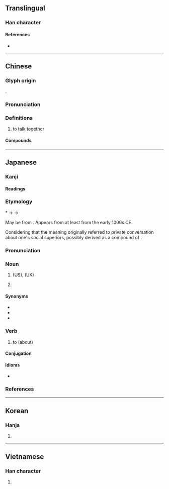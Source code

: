 {{character info/new}}
==Translingual==

===Han character===
{{Han char|rn=30|rad=口|as=12|sn=15|four=68046|canj=RTWI|ids=⿰口尊}}

====References====
* {{Han ref|kx=0208.060|dkj=04286|dj=0431.030|hdz=10686.050|uh=5642|ud=22082|bh=E4F7|bd=58615}}

----

==Chinese==
{{zh-forms}}

===Glyph origin===
{{Han etym}}
{{Han compound|口|尊|c1=s|t1=mouth|c2=p|ls=psc}}.

===Pronunciation===
{{zh-pron
|m=zǔn
|c=zyun2
|mc=y
|oc=y
|cat=v
}}

===Definitions===
{{zh-hanzi}}

# to [[talk]] [[together]]

====Compounds====
{{zh-der|噂噆|噂議|噂沓|噂噂}}

----

==Japanese==

===Kanji===
{{ja-kanji|grade=n|rs=口12}}

====Readings====
{{ja-readings
|goon=そん
|kanon=そん
|kun=うわさ-<うはさ-
}}

===Etymology===
{{ja-kanjitab|うわさ|yomi=kun}}

&#42;{{IPAchar|/upasa/}} → {{IPAchar|/ufasa/}} → {{IPAchar|/uwasa/}}

May be from {{inh|ja|ojp|-}}.  Appears from at least ''{{w|The Tale of Genji}}'' from the early 1000s CE.

Considering that the meaning originally referred to private conversation about one's social superiors, possibly derived as a compound of {{compound|lang=ja|上|tr1=ufa|t1=up, upward|pos1=ancient reading of modern ''uwa'', the combining form of modern ''ue''; in reference to those of higher {{l|en|social}} {{l|en|standing}}|さ|tr2=sa|t2=-ness|pos2=suffix indicating {{l|en|state}} or {{l|en|degree}}}}.

===Pronunciation===
{{ja-pron|yomi=k|うわさ|acc=0|acc_ref=DJR}}

===Noun===
{{ja-noun|うわさ|hhira=うはさ}}

# {{l|en|rumor}} (US), {{l|en|rumour}} (UK)
# {{l|en|gossip}}

====Synonyms====
* {{ja-r|風%説|ふう%せつ}}
* {{ja-r|風%聞|ふう%ぶん}}
* {{ja-r|世%評|せ%ひょう}}

===Verb===
{{ja-verb-suru|tr=trans|うわさ}}

# to {{l|en|talk}} {{l|en|gossip}} (about)

====Conjugation====
{{ja-suru|うわさ}}

====Idioms====
* {{ja-r|噂をすれば|うわさ を すれば}}

===References===
<references/>

----

==Korean==

===Hanja===
{{ko-hanja|hangeul=준|rv=jun|mr=chun}}

# {{defn|lang=ko|sort=口12}}

----

==Vietnamese==

===Han character===
{{vi-hantu|[[ton]]|rs=口12}}

# {{defn|lang=vi|sort=口12}}